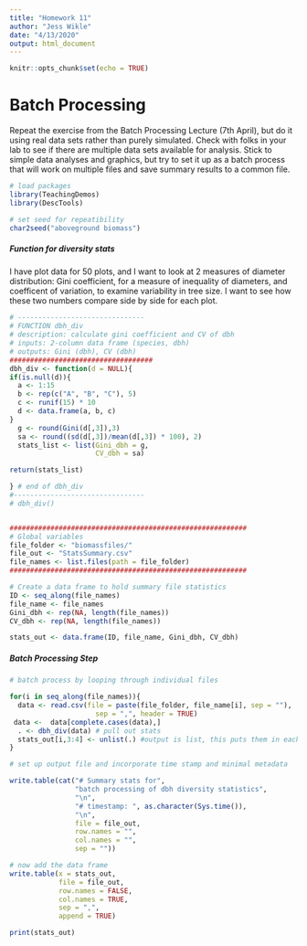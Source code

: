 ```yaml
---
title: "Homework 11"
author: "Jess Wikle"
date: "4/13/2020"
output: html_document
---
```


```r
knitr::opts_chunk$set(echo = TRUE)
```
# Batch Processing
Repeat the exercise from the Batch Processing Lecture (7th April), but do it using real data sets rather than purely simulated. Check with folks in your lab to see if there are multiple data sets available for analysis. Stick to simple data analyses and graphics, but try to set it up as a batch process that will work on multiple files and save summary results to a common file.
```r
# load packages
library(TeachingDemos)
library(DescTools)

# set seed for repeatibility
char2seed("aboveground biomass")


```

##### Function for diversity stats

I have plot data for 50 plots, and I want to look at 2 measures of diameter distribution: Gini coefficient, for a measure of inequality of diameters, and coefficent of variation, to examine variability in tree size. I want to see how these two numbers compare side by side for each plot.

```r
# -------------------------------
# FUNCTION dbh_div
# description: calculate gini coefficient and CV of dbh
# inputs: 2-column data frame (species, dbh)
# outputs: Gini (dbh), CV (dbh)
###################################
dbh_div <- function(d = NULL){
if(is.null(d)){
  a <- 1:15
  b <- rep(c("A", "B", "C"), 5)
  c <- runif(15) * 10
  d <- data.frame(a, b, c)
}
  g <- round(Gini(d[,3]),3)
  sa <- round((sd(d[,3])/mean(d[,3]) * 100), 2)
  stats_list <- list(Gini_dbh = g,
                     CV_dbh = sa)

return(stats_list)

} # end of dbh_div
#--------------------------------
# dbh_div()


##########################################################
# Global variables
file_folder <- "biomassfiles/"
file_out <- "StatsSummary.csv"
file_names <- list.files(path = file_folder)
##########################################################

# Create a data frame to hold summary file statistics
ID <- seq_along(file_names)
file_name <- file_names
Gini_dbh <- rep(NA, length(file_names))
CV_dbh <- rep(NA, length(file_names))

stats_out <- data.frame(ID, file_name, Gini_dbh, CV_dbh)

```

##### Batch Processing Step

```r
# batch process by looping through individual files

for(i in seq_along(file_names)){
  data <- read.csv(file = paste(file_folder, file_name[i], sep = ""),
                     sep = ",", header = TRUE)
 data <-  data[complete.cases(data),]
  . <- dbh_div(data) # pull out stats
  stats_out[i,3:4] <- unlist(.) #output is list, this puts them in each col
}

# set up output file and incorporate time stamp and minimal metadata

write.table(cat("# Summary stats for", 
                "batch processing of dbh diversity statistics",
                "\n", 
                "# timestamp: ", as.character(Sys.time()),
                "\n", 
                file = file_out,
                row.names = "",
                col.names = "",
                sep = ""))

# now add the data frame
write.table(x = stats_out,
            file = file_out,
            row.names = FALSE,
            col.names = TRUE,
            sep = ",",
            append = TRUE)

print(stats_out)
```

